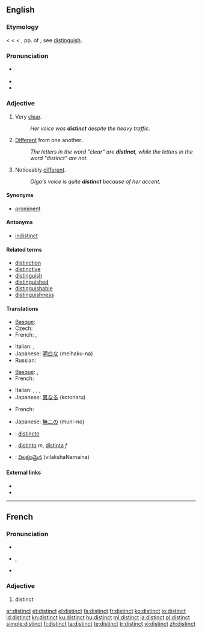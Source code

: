 ==English==

===Etymology===
< {{etyl|enm}} < {{etyl|fro}} < {{etyl|la}} {{term|distinctus}}, pp. of {{term|distinguere||to distinguish}}; see [[distinguish]].

===Pronunciation===
* {{a|RP|US}} {{IPA|/dɪˈstɪŋkt/}}
* {{audio|en-us-distinct.ogg|Audio (US)}}
* {{rhymes|ɪŋkt}}

===Adjective===
{{en-adj}}

# Very [[clear]].
#: ''Her voice was '''distinct''' despite the heavy traffic.''
# [[different|Different]] from one another.
#: ''The letters in the word "clear" are '''distinct''', while the letters in the word "distinct" are not.''
# Noticeably [[different]].
#: ''Olga's voice is quite '''distinct''' because of her accent.''

====Synonyms====
* [[prominent]]

====Antonyms====
* [[indistinct]]

====Related terms====
* [[distinction]]
* [[distinctive]]
* [[distinguish]]
* [[distinguished]]
* [[distinguishable]]
* [[distinguishness]]

====Translations====
{{trans-top|very clear}}
* [[Basque]]: {{t-|eu|garbi|xs=Basque}}
* Czech: {{t-|cs|zřetelný|m}}
* French: {{t+|fr|distinct}}, {{t+|fr|intelligible}}
{{trans-mid}}
* Italian: {{t+|it|chiaro|m}}, {{t+|it|chiara|f}}
* Japanese: [[明白な]] (meihaku-na)
* Russian: {{t|ru|разборчивый|sc=Cyrl}}
{{trans-bottom}}

{{trans-top|different from one another}}
* [[Basque]]: {{t|eu|desberdin|xs=Basque}},  {{t|eu|bestelako|xs=Basque}}
* French: {{t+|fr|distinct}}
{{trans-mid}}
* Italian: {{t-|it|distinto|m}}, {{t+|it|distinta|f}}, {{t+|it|diverso|m}}, {{t+|it|diversa|f}}
* Japanese: [[異なる]] (kotonaru)
{{trans-bottom}}

{{trans-top|noticeably different}}
* French: {{t+|fr|reconnaissable}}
{{trans-mid}}
* Japanese: [[無二の]] (muni-no)
{{trans-bottom}}

<!--Remove this section once all of the translations below have been moved into the tables above.-->
{{checktrans-top}}
* {{ttbc|Interlingua}}: [[distincte]]
{{checktrans-mid}}
* {{ttbc|Spanish}}: [[distinto]] ''m'', [[distinta]] ''f''
* {{ttbc|Telugu}}: [[విలక్షణమైన]] (vilakshaNamaina)
{{checktrans-bottom}}

====External links====
* {{R:Webster 1913}}
* {{R:Century 1911}}

----

==French==

===Pronunciation===
* {{audio|en-us-distinct.ogg|Audio (US)}}
* {{IPA|/dis.tɛ̃/|lang=fr}}, {{SAMPA|/dis.tE~/}}
* {{homophones|distincts|lang=fr}}

===Adjective===
{{fr-adj}}

# distinct

[[ar:distinct]]
[[et:distinct]]
[[el:distinct]]
[[fa:distinct]]
[[fr:distinct]]
[[ko:distinct]]
[[io:distinct]]
[[id:distinct]]
[[kn:distinct]]
[[ku:distinct]]
[[hu:distinct]]
[[ml:distinct]]
[[ja:distinct]]
[[pl:distinct]]
[[simple:distinct]]
[[fi:distinct]]
[[ta:distinct]]
[[te:distinct]]
[[tr:distinct]]
[[vi:distinct]]
[[zh:distinct]]